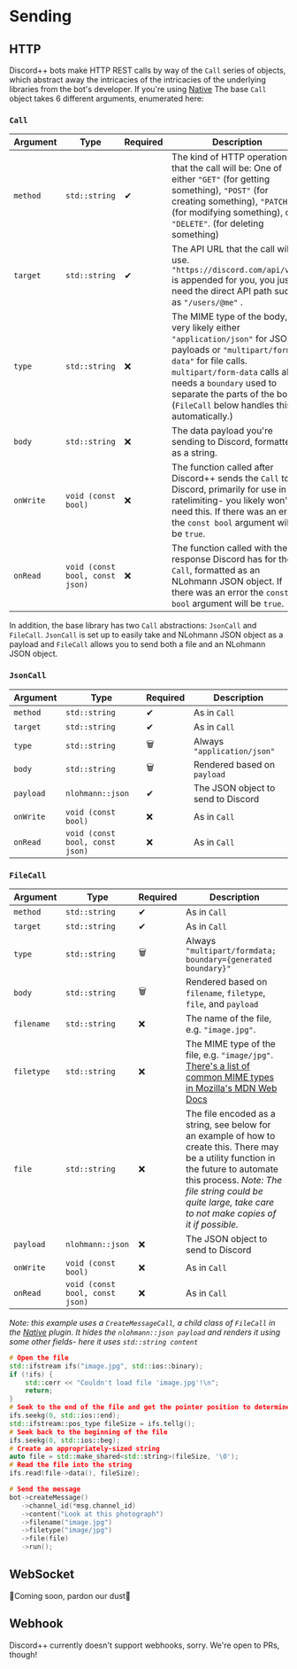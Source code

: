 # Sending

[priority]: 2

## HTTP

Discord++ bots make HTTP REST calls by way of the `Call` series of objects, which abstract away the intricacies of the
intricacies of the underlying libraries from the bot's developer. If you're using [Native](../plugins/native) The
base `Call` object takes 6 different arguments,
enumerated here:

### `Call`

| Argument  | Type                            | Required | Description                                                                                                                                                                                                                                                                |
|-----------|---------------------------------|----------|----------------------------------------------------------------------------------------------------------------------------------------------------------------------------------------------------------------------------------------------------------------------------|
| `method`  | `std::string`                   | ✔        | The kind of HTTP operation that the call will be: One of either `"GET"` (for getting something), `"POST"` (for creating something), `"PATCH"` (for modifying something), or `"DELETE"`. (for deleting something)                                                           |
| `target`  | `std::string`                   | ✔        | The API URL that the call will use. `"https://discord.com/api/v#/"` is appended for you, you just need the direct API path such as `"/users/@me"`   .                                                                                                                      |
| `type`    | `std::string`                   | ❌        | The MIME type of the body, very likely either `"application/json"` for JSON payloads or `"multipart/form-data"` for file calls. `multipart/form-data` calls also needs a `boundary` used to separate the parts of the body. (`FileCall` below handles this automatically.) |
| `body`    | `std::string`                   | ❌        | The data payload you're sending to Discord, formatted as a string.                                                                                                                                                                                                         |
| `onWrite` | `void (const bool)`             | ❌        | The function called after Discord++ sends the `Call` to Discord, primarily for use in ratelimiting- you likely won't need this. If there was an error the `const bool` argument will be `true`.                                                                            |
| `onRead`  | `void (const bool, const json)` | ❌        | The function called with the response Discord has for the `Call`, formatted as an NLohmann JSON object. If there was an error the `const bool` argument will be `true`.                                                                                                    |

In addition, the base library has two `Call` abstractions: `JsonCall` and `FileCall`. `JsonCall` is set up to easily
take and NLohmann JSON object as a payload and `FileCall` allows you to send both a file and an NLohmann JSON object.

### `JsonCall`

| Argument  | Type                            | Required | Description                        |
|-----------|---------------------------------|----------|------------------------------------|
| `method`  | `std::string`                   | ✔        | As in `Call`                       |
| `target`  | `std::string`                   | ✔        | As in `Call`                       |
| `type`    | `std::string`                   | 🗑️      | Always `"application/json"`        |
| `body`    | `std::string`                   | 🗑️      | Rendered based on `payload`        |
| `payload` | `nlohmann::json`                | ✔        | The JSON object to send to Discord |
| `onWrite` | `void (const bool)`             | ❌        | As in `Call`                       |
| `onRead`  | `void (const bool, const json)` | ❌        | As in `Call`                       |

### `FileCall`

| Argument   | Type                            | Required | Description                                                                                                                                                                                                                                         |
|------------|---------------------------------|----------|-----------------------------------------------------------------------------------------------------------------------------------------------------------------------------------------------------------------------------------------------------|
| `method`   | `std::string`                   | ✔        | As in `Call`                                                                                                                                                                                                                                        |
| `target`   | `std::string`                   | ✔        | As in `Call`                                                                                                                                                                                                                                        |
| `type`     | `std::string`                   | 🗑️      | Always `"multipart/formdata; boundary={generated boundary}"`                                                                                                                                                                                        |
| `body`     | `std::string`                   | 🗑️      | Rendered based on `filename`, `filetype`, `file`, and `payload`                                                                                                                                                                                     |
| `filename` | `std::string`                   | ❌        | The name of the file, e.g. `"image.jpg"`.                                                                                                                                                                                                           |
| `filetype` | `std::string`                   | ❌        | The MIME type of the file, e.g. `"image/jpg"`. [There's a list of common MIME types in Mozilla's MDN Web Docs](https://developer.mozilla.org/en-US/docs/Web/HTTP/Basics_of_HTTP/MIME_types/Common_types)                                            |
| `file`     | `std::string`                   | ❌        | The file encoded as a string, see below for an example of how to create this. There may be a utility function in the future to automate this process. *Note: The file string could be quite large, take care to not make copies of it if possible.* |
| `payload`  | `nlohmann::json`                | ❌        | The JSON object to send to Discord                                                                                                                                                                                                                  |
| `onWrite`  | `void (const bool)`             | ❌        | As in `Call`                                                                                                                                                                                                                                        |
| `onRead`   | `void (const bool, const json)` | ❌        | As in `Call`                                                                                                                                                                                                                                        |

*Note: this example uses a `CreateMessageCall`, a child class of `FileCall` in the [Native](../plugins/native) plugin. It hides the `nlohmann::json payload` and renders it using some other fields- here it uses `std::string content`*
```cpp
# Open the file
std::ifstream ifs("image.jpg", std::ios::binary);
if (!ifs) {
    std::cerr << "Couldn't load file 'image.jpg'!\n";
    return;
}
# Seek to the end of the file and get the pointer position to determine the size of the file
ifs.seekg(0, std::ios::end);
std::ifstream::pos_type fileSize = ifs.tellg();
# Seek back to the beginning of the file
ifs.seekg(0, std::ios::beg);
# Create an appropriately-sized string
auto file = std::make_shared<std::string>(fileSize, '\0');
# Read the file into the string
ifs.read(file->data(), fileSize);

# Send the message
bot->createMessage()
   ->channel_id(*msg.channel_id)
   ->content("Look at this photograph")
   ->filename("image.jpg")
   ->filetype("image/jpg")
   ->file(file)
   ->run();
```

## WebSocket

🚧Coming soon, pardon our dust🚧

## Webhook

Discord++ currently doesn't support webhooks, sorry. We're open to PRs, though!

